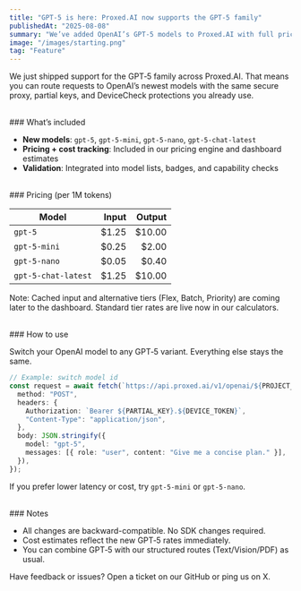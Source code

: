 ```yaml
---
title: "GPT‑5 is here: Proxed.AI now supports the GPT‑5 family"
publishedAt: "2025-08-08"
summary: "We’ve added OpenAI’s GPT‑5 models to Proxed.AI with full pricing, validation, and model selection support."
image: "/images/starting.png"
tag: "Feature"
---
```


We just shipped support for the GPT‑5 family across Proxed.AI. That means you can route requests to OpenAI’s newest models with the same secure proxy, partial keys, and DeviceCheck protections you already use.

<br />
### What’s included

- **New models**: `gpt-5`, `gpt-5-mini`, `gpt-5-nano`, `gpt-5-chat-latest`
- **Pricing + cost tracking**: Included in our pricing engine and dashboard estimates
- **Validation**: Integrated into model lists, badges, and capability checks

<br />
### Pricing (per 1M tokens)

| Model | Input | Output |
|---|---:|---:|
| `gpt-5` | $1.25 | $10.00 |
| `gpt-5-mini` | $0.25 | $2.00 |
| `gpt-5-nano` | $0.05 | $0.40 |
| `gpt-5-chat-latest` | $1.25 | $10.00 |

Note: Cached input and alternative tiers (Flex, Batch, Priority) are coming later to the dashboard. Standard tier rates are live now in our calculators.

<br />
### How to use

Switch your OpenAI model to any GPT‑5 variant. Everything else stays the same.

```ts
// Example: switch model id
const request = await fetch(`https://api.proxed.ai/v1/openai/${PROJECT_ID}/chat/completions`, {
  method: "POST",
  headers: {
    Authorization: `Bearer ${PARTIAL_KEY}.${DEVICE_TOKEN}`,
    "Content-Type": "application/json",
  },
  body: JSON.stringify({
    model: "gpt-5",
    messages: [{ role: "user", content: "Give me a concise plan." }],
  }),
});
```

If you prefer lower latency or cost, try `gpt-5-mini` or `gpt-5-nano`.

<br />
### Notes

- All changes are backward-compatible. No SDK changes required.
- Cost estimates reflect the new GPT‑5 rates immediately.
- You can combine GPT‑5 with our structured routes (Text/Vision/PDF) as usual.

Have feedback or issues? Open a ticket on our GitHub or ping us on X.


